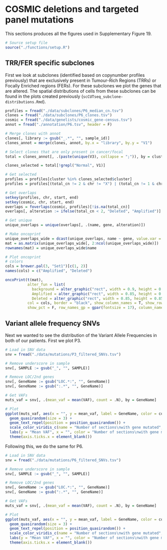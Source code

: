 # COSMIC deletions and targeted panel mutations

This sections produces all the figures used in Supplementary Figure 19.

```r
# Source setup file
source("./functions/setup.R")
```

## TRR/FER specific subclones

First we look at subclones (identified based on copynumber profiles previously) that are exclusively present in Tumour-Rich Regions (TRRs) or Focally Enriched regions (FERs). For these subclones we plot the genes that are altered. The spatial distributions of cells from these subclones can be found in the plots created previously (`scCUTseq_subclone-distributions.Rmd`).

```r
profiles = fread("./data/subclones/P6_median_cn.tsv")
clones = fread("./data/subclones/P6_clones.tsv")
cosmic = fread("./data/genelists/cosmic_gene-census.tsv")
annot = fread("./annotation/P6.tsv", header = F)

# Merge clones with annot
clones[, library := gsub("_.*", "", sample_id)]
clones_annot = merge(clones, annot, by.x = "library", by.y = "V1")

# Select clones that are only present in cancer/focal
total = clones_annot[, .(paste(unique(V3), collapse = ";")), by = cluster]

clones_selected = total[!grepl("Normal", V1)]

# Get selected
profiles = profiles[cluster %in% clones_selected$cluster]
profiles = profiles[(total_cn != 2 & chr != "X") | (total_cn != 1 & chr == "X")]

# Get overlaps
setkey(profiles, chr, start, end)
setkey(cosmic, chr, start, end)
overlaps = foverlaps(cosmic, profiles)[!is.na(total_cn)]
overlaps[, alteration := ifelse(total_cn < 2, "Deleted", "Amplified")]

# Get unique
unique_overlaps = unique(overlaps[, .(name, gene, alteration)])

# Make oncoprint
unique_overlaps_wide = dcast(unique_overlaps, name ~ gene, value.var = "alteration")
mat = as.matrix(unique_overlaps_wide[, 2:ncol(unique_overlaps_wide)])
rownames(mat) = unique_overlaps_wide$name

# Plot oncoprint
# colors
cols = brewer.pal(3, "Set1")[c(1, 2)]
names(cols) = c("Amplified", "Deleted")

oncoPrint(t(mat),
          alter_fun = list(
            background = alter_graphic("rect", width = 0.9, height = 0.9, fill = "#FFFFFF", col = "black", size = .1),
            Amplified = alter_graphic("rect", width = 0.85, height = 0.85, fill = cols["Amplified"]),
            Deleted = alter_graphic("rect", width = 0.85, height = 0.85, fill = cols["Deleted"])),
          col = cols, border = "black", show_column_names = T, show_row_names = T, remove_empty_rows = T,
          show_pct = F, row_names_gp = gpar(fontsize = 17), column_names_gp = gpar(fontsize = 22))
```

## Variant allele frequency SNVs

Next we wanted to see the distribution of the Variant Allele Frequencies in both of our patients. First we plot P3.

```r
# Load in SNV data
snv = fread("./data/mutations/P3_filtered_SNVs.tsv")

# Remove underscore in sample
snv[, SAMPLE := gsub("_", "", SAMPLE)]

# Remove LOC/2nd genes
snv[, GeneName := gsub("LOC.*:", "", GeneName)]
snv[, GeneName := gsub(":.*", "", GeneName)]

# Get VAFs
muts_vaf = snv[, .(mean_vaf = mean(VAF), count = .N), by = GeneName]

# Plot
ggplot(muts_vaf, aes(x = "", y = mean_vaf, label = GeneName, color = count)) +
  geom_quasirandom(size = 3) +
  geom_text_repel(position = position_quasirandom()) +
  scale_color_viridis_c(name = "Number of sections\nwith gene mutated", option = "D") +
  labs(y = "Mean VAF", x = "", color = "Number of sections\nwith gene mutated") +
  theme(axis.ticks.x = element_blank())
```

Following this, we do the same for P6. 

```r
# Load in SNV data
snv = fread("./data/mutations/P6_filtered_SNVs.tsv")

# Remove underscore in sample
snv[, SAMPLE := gsub("_", "", SAMPLE)]

# Remove LOC/2nd genes
snv[, GeneName := gsub("LOC.*:", "", GeneName)]
snv[, GeneName := gsub(":.*", "", GeneName)]

# Get VAFs
muts_vaf = snv[, .(mean_vaf = mean(VAF), count = .N), by = GeneName]

# Plot
ggplot(muts_vaf, aes(x = "", y = mean_vaf, label = GeneName, color = count)) +
  geom_quasirandom(size = 3) +
  geom_text_repel(position = position_quasirandom()) +
  scale_color_viridis_c(name = "Number of sections\nwith gene mutated", option = "D") +
  labs(y = "Mean VAF", x = "", color = "Number of sections\nwith gene mutated") +
  theme(axis.ticks.x = element_blank())
```